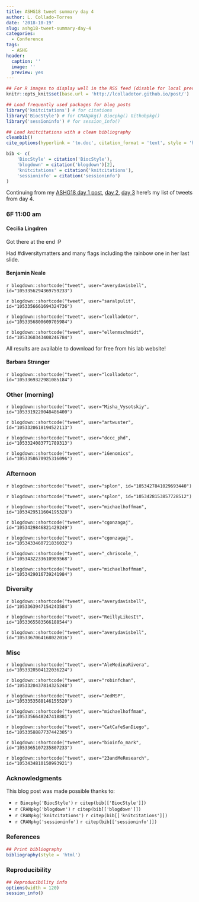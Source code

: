 ```yaml
---
title: ASHG18 tweet summary day 4
author: L. Collado-Torres
date: '2018-10-19'
slug: ashg18-tweet-summary-day-4
categories:
  - Conference
tags:
  - ASHG
header:
  caption: ''
  image: ''
  preview: yes
---
```


```r
## For R images to display well in the RSS feed (disable for local preview)
knitr::opts_knit$set(base.url = 'http://lcolladotor.github.io/post/')

## Load frequently used packages for blog posts
library('knitcitations') # for citations
library('BiocStyle') # for CRANpkg() Biocpkg() Githubpkg()
library('sessioninfo') # for session_info()

## Load knitcitations with a clean bibliography
cleanbib()
cite_options(hyperlink = 'to.doc', citation_format = 'text', style = 'html')

bib <- c(
    'BiocStyle' = citation('BiocStyle'),
    'blogdown' = citation('blogdown')[2],
    'knitcitations' = citation('knitcitations'),
    'sessioninfo' = citation('sessioninfo')
)
```

Continuing from my [ASHG18 day 1 post](http://lcolladotor.github.io/2018/10/16/ashg18-tweet-summary-day-1/#.W8gWEBNKg0o), [day 2](http://lcolladotor.github.io/2018/10/17/ashg18-tweet-summary-day-2/#.W8ggNxNKg0o), [day 3](http://lcolladotor.github.io/2018/10/18/ashg18-tweet-summary-day-3/#.W8mYLxNKg0o) here's my list of tweets from day 4.

### 6F 11:00 am

#### Cecilia Lingdren

Got there at the end :P

Had #diversitymatters and many flags including the rainbow one in her last slide. 

#### Benjamin Neale

`r blogdown::shortcode("tweet", user="averydavisbell", id="1053356294369759233")`

`r blogdown::shortcode("tweet", user="saralpulit", id="1053356661694324736")`

`r blogdown::shortcode("tweet", user="lcolladotor", id="1053356800609705984")`

`r blogdown::shortcode("tweet", user="ellenmschmidt", id="1053360343408246784")`


All results are available to download for free from his lab website!

#### Barbara Stranger

`r blogdown::shortcode("tweet", user="lcolladotor", id="1053369322981085184")`


### Other (morning)


`r blogdown::shortcode("tweet", user="Misha_Vysotskiy", id="1053319220048486400")`

`r blogdown::shortcode("tweet", user="artwuster", id="1053320618194522113")`

`r blogdown::shortcode("tweet", user="dccc_phd", id="1053324083771789313")`

`r blogdown::shortcode("tweet", user="iGenomics", id="1053358670925316096")`

### Afternoon


`r blogdown::shortcode("tweet", user="splon", id="1053427841029693440")`

`r blogdown::shortcode("tweet", user="splon", id="1053428153857728512")`

`r blogdown::shortcode("tweet", user="michaelhoffman", id="1053429511604195328")`

`r blogdown::shortcode("tweet", user="cgonzagaj", id="1053429846821429249")`

`r blogdown::shortcode("tweet", user="cgonzagaj", id="1053433460721836032")`

`r blogdown::shortcode("tweet", user="_chriscole_", id="1053432233610989568")`

`r blogdown::shortcode("tweet", user="michaelhoffman", id="1053429016739241984")`


### Diversity


`r blogdown::shortcode("tweet", user="averydavisbell", id="1053363947154243584")`

`r blogdown::shortcode("tweet", user="ReillyLikesIt", id="1053365583566188544")`

`r blogdown::shortcode("tweet", user="averydavisbell", id="1053367064168022016")`

### Misc


`r blogdown::shortcode("tweet", user="AleMedinaRivera", id="1053320504122036224")`

`r blogdown::shortcode("tweet", user="robinfchan", id="1053320437814325248")`

`r blogdown::shortcode("tweet", user="JedMSP", id="1053353588146155520")`

`r blogdown::shortcode("tweet", user="michaelhoffman", id="1053356648247418881")`

`r blogdown::shortcode("tweet", user="CatCafeSanDiego", id="1053358887737442305")`

`r blogdown::shortcode("tweet", user="bioinfo_mark", id="1053365107235807233")`

`r blogdown::shortcode("tweet", user="23andMeResearch", id="1053434810150993921")`


### Acknowledgments


This blog post was made possible thanks to:

* `r Biocpkg('BiocStyle')` `r citep(bib[['BiocStyle']])`
* `r CRANpkg('blogdown')` `r citep(bib[['blogdown']])`
* `r CRANpkg('knitcitations')` `r citep(bib[['knitcitations']])`
* `r CRANpkg('sessioninfo')` `r citep(bib[['sessioninfo']])`

### References

```r
## Print bibliography
bibliography(style = 'html')
```

### Reproducibility

```r
## Reproducibility info
options(width = 120)
session_info()
```
